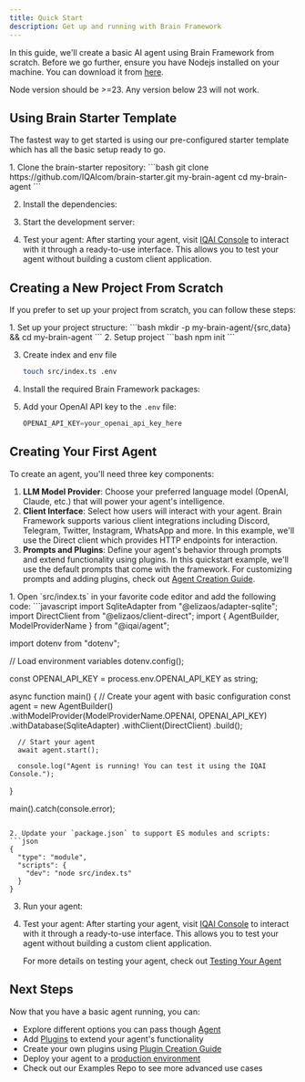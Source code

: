 ```yaml
---
title: Quick Start
description: Get up and running with Brain Framework
---
```



In this guide, we'll create a basic AI agent using Brain Framework from scratch. Before we go further, ensure you have Nodejs installed on your machine. You can download it from [here](https://nodejs.org/en/download).


<Aside type="caution">
   Node version should be >=23. Any version below 23 will not work.
</Aside>

## Using Brain Starter Template

The fastest way to get started is using our pre-configured starter template which has all the basic setup ready to go.

<Steps>
1. Clone the brain-starter repository:
   ```bash
   git clone https://github.com/IQAIcom/brain-starter.git my-brain-agent
   cd my-brain-agent
   ```

2. Install the dependencies:
   <PackageManagers type="install" />

3. Start the development server:
   <PackageManagers type="run" args="dev" />

4. Test your agent:
   After starting your agent, visit [IQAI Console](https://console.iqai.com) to interact with it through a ready-to-use interface. This allows you to test your agent without building a custom client application.
</Steps>

## Creating a New Project From Scratch

If you prefer to set up your project from scratch, you can follow these steps:

<Steps>
1. Set up your project structure:
   ```bash
   mkdir -p my-brain-agent/{src,data} && cd my-brain-agent
   ```
2. Setup project
   ```bash
   npm init
   ```
   <PackageManagers pkg="typescript && npx tsc --init" dev/>

3. Create index and env file
   ```bash
   touch src/index.ts .env
   ```

4. Install the required Brain Framework packages:
   <PackageManagers pkg="@iqai/agent github:elizaos-plugins/adapter-sqlite @elizaos/client-direct@0.25.9 sharp dotenv" />

5. Add your OpenAI API key to the `.env` file:
   ```javascript
   OPENAI_API_KEY=your_openai_api_key_here
   ```
</Steps>


## Creating Your First Agent

To create an agent, you'll need three key components:

1. **LLM Model Provider**: Choose your preferred language model (OpenAI, Claude, etc.) that will power your agent's intelligence.
2. **Client Interface**: Select how users will interact with your agent. Brain Framework supports various client integrations including Discord, Telegram, Twitter, Instagram, WhatsApp and more. In this example, we'll use the Direct client which provides HTTP endpoints for interaction.
3. **Prompts and Plugins**: Define your agent's behavior through prompts and extend functionality using plugins. In this quickstart example, we'll use the default prompts that come with the framework. For customizing prompts and adding plugins, check out [Agent Creation Guide](/getting-started/agent-creation).

<Steps>
1. Open `src/index.ts` in your favorite code editor and add the following code:
   ```javascript
   import SqliteAdapter from "@elizaos/adapter-sqlite";
   import DirectClient from "@elizaos/client-direct";
   import { AgentBuilder, ModelProviderName } from "@iqai/agent";

   import dotenv from "dotenv";

   // Load environment variables
   dotenv.config();

   const OPENAI_API_KEY = process.env.OPENAI_API_KEY as string;

   async function main() {
      // Create your agent with basic configuration
      const agent = new AgentBuilder()
         .withModelProvider(ModelProviderName.OPENAI, OPENAI_API_KEY)
         .withDatabase(SqliteAdapter)
         .withClient(DirectClient)
         .build();

      // Start your agent
      await agent.start();

      console.log("Agent is running! You can test it using the IQAI Console.");
   }

   main().catch(console.error);
   ```

2. Update your `package.json` to support ES modules and scripts:
   ```json
   {
     "type": "module",
     "scripts": {
       "dev": "node src/index.ts"
     }
   }
   ```

3. Run your agent:
   <PackageManagers type="run" args="dev" />


4. Test your agent:
   After starting your agent, visit [IQAI Console](https://console.iqai.com) to interact with it through a ready-to-use interface. This allows you to test your agent without building a custom client application.

   For more details on testing your agent, check out [Testing Your Agent](/getting-started/test-agent)
</Steps>

## Next Steps

Now that you have a basic agent running, you can:

- Explore different options you can pass though [Agent](/getting-started/agent-creation)
- Add [Plugins](/plugins/overview) to extend your agent's functionality
- Create your own plugins using [Plugin Creation Guide](/getting-started/creating-plugins)
- Deploy your agent to a [production environment](/getting-started/deployment)
- Check out our <ExternalLink href="https://github.com/IQAIcom/brain-examples">Examples Repo</ExternalLink> to see more advanced use cases
